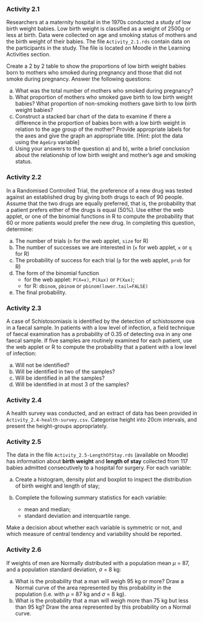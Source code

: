 ### Activity 2.1 {-}
Researchers at a maternity hospital in the 1970s conducted a study of low birth weight babies. Low birth weight is classified as a weight of 2500g or less at birth. Data were collected on age and smoking status of mothers and the birth weight of their babies. The file `Activity_2.1.rds` contain data on the participants in the study. The file is located on Moodle in the Learning Activities section.

Create a 2 by 2 table to show the proportions of low birth weight babies born to mothers who smoked during pregnancy and those that did not smoke during pregnancy. Answer the following questions:

a) What was the total number of mothers who smoked during pregnancy?
b) What proportion of mothers who smoked gave birth to low birth weight babies? What proportion of non-smoking mothers gave birth to low birth weight babies?
c) Construct a stacked bar chart of the data to examine if there a difference in the proportion of babies born with a low birth weight in relation to the age group of the mother? Provide appropriate labels for the axes and give the graph an appropriate title. [Hint: plot the data using the `AgeGrp` variable]
d) Using your answers to the question a) and b), write a brief conclusion about the relationship of low birth weight and mother’s age and smoking status.

### Activity 2.2 {-}

In a Randomised Controlled Trial, the preference of a new drug was tested against an established drug by giving both drugs to each of 90 people. Assume that the two drugs are equally preferred, that is, the probability that a patient prefers either of the drugs is equal (50%). Use either the web applet, or one of the binomial functions in R to compute the probability that 60 or more patients would prefer the new drug. In completing this question, determine:

a)	The number of trials (`n` for the web applet, `size` for R)
b)	The number of successes we are interested in (`x` for web applet, `x` or `q` for R)
c)	The probability of success for each trial (`p` for the web applet, `prob` for R)
d)	The form of the binomial function
    - for the web applet: `P(X=x)`, `P(X≤x)` or `P(X≥x)`;
    - for R: `dbinom`, `pbinom` or `pbinom(lower.tail=FALSE)`
e)	The final probability.

### Activity 2.3 {-}

A case of Schistosomiasis is identified by the detection of schistosome ova in a faecal sample. In patients with a low level of infection, a field technique of faecal examination has a probability of 0.35 of detecting ova in any one faecal sample. If five samples are routinely examined for each patient, use the web applet or R to compute the probability that a patient with a low level of infection:

a)	Will not be identified?
b)	Will be identified in two of the samples?
c)	Will be identified in all the samples?
d)	Will be identified in at most 3 of the samples?

### Activity 2.4 {-}

A health survey was conducted, and an extract of data has been provided in `Activity_2.4-health-survey.csv`. Categorise height into 20cm intervals, and present the height-groups appropriately.

### Activity 2.5 {-}

The data in the file `Activity_2.5-LengthOfStay.rds` (available on Moodle) has information about **birth weight** and **length of stay** collected from 117 babies admitted consecutively to a hospital for surgery. For each variable:

a.  Create a histogram, density plot and boxplot to inspect the distribution of birth weight and length of stay;

b.  Complete the following summary statistics for each variable:
    - mean and median;
    - standard deviation and interquartile range.

Make a decision about whether each variable is symmetric or not, and which measure of central tendency and variability should be reported.

### Activity 2.6 {-}

If weights of men are Normally distributed with a population mean $\mu$ = 87, and a population standard deviation, $\sigma$ = 8 kg:

a)	What is the probability that a man will weigh 95 kg or more?  Draw a Normal curve of the area represented by this probability in the population (i.e. with $\mu$ = 87 kg and $\sigma$ = 8 kg).
b)	What is the probability that a man will weigh more than 75 kg but less than 95 kg?  Draw the area represented by this probability on a Normal curve.

